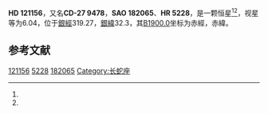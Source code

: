 {{Starbox begin
| name = HD 121156
}}
{{Starbox observe
| epoch = [[J2000.0|J2000.0]]
| constell = {{星座名待查}}<ref name=SIMBAD>{{cite web
 | url=http://simbad.u-strasbg.fr/simbad/sim-id?Ident=HR+5228
 | title=Pulsating variable Star
 | publisher=Centre de Données astronomiques de Strasbourg
 | work=SIMBAD
 | accessdate=2012-07-13
 | archive-date=2020-06-17
 | archive-url=https://web.archive.org/web/20200617031038/http://simbad.u-strasbg.fr/simbad/sim-id?Ident=HR+5228
 | dead-url=no
 }}</ref><ref name=DATA>{{cite web
 | url=http://vizier.u-strasbg.fr/viz-bin/VizieR-5?-out.add=.&-source=5050&-corr=PK=HR&-out.max=9999&HR=5228
 | title=VizieR Detailed Page
 | accessdate=2012-07-13
 | archive-date=2020-06-17
 | archive-url=https://web.archive.org/web/20200617031043/http://vizier.u-strasbg.fr/viz-bin/VizieR-5?-out.add=.&-source=5050&-corr=PK%3DHR&-out.max=9999&HR=5228
 | dead-url=no
 }}</ref>
| 星官 = 
| ra = {{RA|13|54|16.6}}<ref name=SIMBAD /><ref name=DATA />
| dec = {{DEC|-28|34|11}}<ref name=SIMBAD /><ref name=DATA />
| appmag_v = 6.04<ref name=SIMBAD /><ref name=DATA />
}}
{{Starbox character
| class = K2III<ref name=SIMBAD /><ref name=DATA />
| b-v = 1.13<ref name=SIMBAD /><ref name=DATA />
| u-b = <ref name=SIMBAD /><ref name=DATA />
| r-i = <ref name=SIMBAD /><ref name=DATA />
| variable = 
}}
{{Starbox astrometry
| radial_v = 
| prop_mo_ra = -17
| parallax = 
| p_error = 
}}
{{Starbox catalog
| names =CD-27 9478，[[SAO星表|SAO]] 182065，[[HD星表|HD]] 121156，[[HR星表|HR]] 5228}}
{{Starbox reference |Simbad=HR+5228}}
{{Starbox end}}

'''HD 121156'''，又名'''CD-27 9478'''，'''SAO 182065'''、'''HR 5228'''，是一颗恒星<ref name=SIMBAD /><ref name=DATA />，视星等为6.04，位于[[銀道座標系|銀經]]319.27，[[銀道座標系|銀緯]]32.3，其[[B1900.0|B1900.0]]坐标为赤經{{RA|13|48|36.8}}，赤緯{{DEC|-28|32.3|32}}。

== 参考文献 ==
{{reflist}}

{{star-stub}}

[[Category:HD和HDE天體|121156]]
[[Category:HR天體|5228]]
[[Category:SAO天體|182065]]
[[Category:长蛇座|Category:长蛇座]]